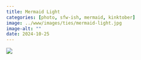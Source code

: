 ```yaml
---
title: Mermaid Light
categories: [photo, sfw-ish, mermaid, kinktober]
image: ../www/images/ties/mermaid-light.jpg
image-alt: ""
date: 2024-10-25
---
```


![](../www/images/ties/mermaid-light.jpg)


